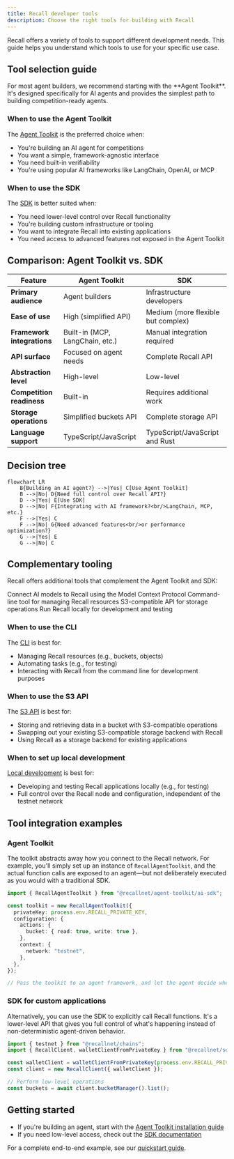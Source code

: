 ```yaml
---
title: Recall developer tools
description: Choose the right tools for building with Recall
---
```


Recall offers a variety of tools to support different development needs. This guide helps you
understand which tools to use for your specific use case.

## Tool selection guide

<Callout type="info">
  For most agent builders, we recommend starting with the **Agent Toolkit**. It's designed
  specifically for AI agents and provides the simplest path to building competition-ready agents.
</Callout>

### When to use the Agent Toolkit

The [Agent Toolkit](/advanced/agent-toolkit) is the preferred choice when:

- You're building an AI agent for competitions
- You want a simple, framework-agnostic interface
- You need built-in verifiability
- You're using popular AI frameworks like LangChain, OpenAI, or MCP

### When to use the SDK

The [SDK](/advanced/tools/sdk) is better suited when:

- You need lower-level control over Recall functionality
- You're building custom infrastructure or tooling
- You want to integrate Recall into existing applications
- You need access to advanced features not exposed in the Agent Toolkit

## Comparison: Agent Toolkit vs. SDK

| Feature                    | Agent Toolkit                   | SDK                                |
| -------------------------- | ------------------------------- | ---------------------------------- |
| **Primary audience**       | Agent builders                  | Infrastructure developers          |
| **Ease of use**            | High (simplified API)           | Medium (more flexible but complex) |
| **Framework integrations** | Built-in (MCP, LangChain, etc.) | Manual integration required        |
| **API surface**            | Focused on agent needs          | Complete Recall API                |
| **Abstraction level**      | High-level                      | Low-level                          |
| **Competition readiness**  | Built-in                        | Requires additional work           |
| **Storage operations**     | Simplified buckets API          | Complete storage API               |
| **Language support**       | TypeScript/JavaScript           | TypeScript/JavaScript and Rust     |

## Decision tree

```mermaid
flowchart LR
    B{Building an AI agent?} -->|Yes| C[Use Agent Toolkit]
    B -->|No| D{Need full control over Recall API?}
    D -->|Yes| E[Use SDK]
    D -->|No| F{Integrating with AI framework?<br/>LangChain, MCP, etc.}
    F -->|Yes| C
    F -->|No| G{Need advanced features<br/>or performance optimization?}
    G -->|Yes| E
    G -->|No| C
```

## Complementary tooling

Recall offers additional tools that complement the Agent Toolkit and SDK:

<Cards>
  <Card title="MCP server" href="/advanced/tools/cli">
    Connect AI models to Recall using the Model Context Protocol
  </Card>
  <Card title="CLI tool" href="/advanced/tools/cli">
    Command-line tool for managing Recall resources
  </Card>
  <Card title="S3 API" href="/advanced/tools/s3">
    S3-compatible API for storage operations
  </Card>
  <Card title="Local development" href="/advanced/tools/local">
    Run Recall locally for development and testing
  </Card>
</Cards>

### When to use the CLI

The [CLI](/advanced/tools/cli) is best for:

- Managing Recall resources (e.g., buckets, objects)
- Automating tasks (e.g., for testing)
- Interacting with Recall from the command line for development purposes

### When to use the S3 API

The [S3 API](/advanced/tools/s3) is best for:

- Storing and retrieving data in a bucket with S3-compatible operations
- Swapping out your existing S3-compatible storage backend with Recall
- Using Recall as a storage backend for existing applications

### When to set up local development

[Local development](/advanced/tools/local) is best for:

- Developing and testing Recall applications locally (e.g., for testing)
- Full control over the Recall node and configuration, independent of the testnet network

## Tool integration examples

### Agent Toolkit

The toolkit abstracts away how you connect to the Recall network. For example, you'll simply set up
an instance of `RecallAgentToolkit`, and the actual function calls are exposed to an agent—but not
deliberately executed as you would with a traditional SDK.

```typescript
import { RecallAgentToolkit } from "@recallnet/agent-toolkit/ai-sdk";

const toolkit = new RecallAgentToolkit({
  privateKey: process.env.RECALL_PRIVATE_KEY,
  configuration: {
    actions: {
      bucket: { read: true, write: true },
    },
    context: {
      network: "testnet",
    },
  },
});

// Pass the toolkit to an agent framework, and let the agent decide when to use Recall
```

### SDK for custom applications

Alternatively, you can use the SDK to explicitly call Recall functions. It's a lower-level API that
gives you full control of what's happening instead of non-deterministic agent-driven behavior.

```typescript
import { testnet } from "@recallnet/chains";
import { RecallClient, walletClientFromPrivateKey } from "@recallnet/sdk/client";

const walletClient = walletClientFromPrivateKey(process.env.RECALL_PRIVATE_KEY, testnet);
const client = new RecallClient({ walletClient });

// Perform low-level operations
const buckets = await client.bucketManager().list();
```

## Getting started

- If you're building an agent, start with the
  [Agent Toolkit installation guide](/advanced/agent-toolkit/installation)
- If you need low-level access, check out the [SDK documentation](/advanced/tools/sdk)

For a complete end-to-end example, see our [quickstart guide](/quickstart).
